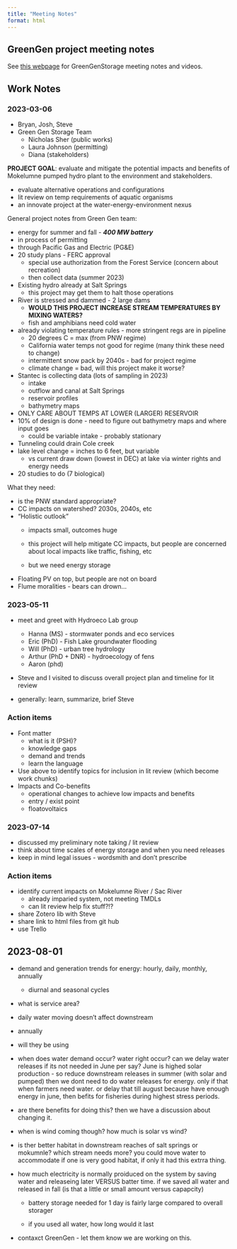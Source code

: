```yaml
---
title: "Meeting Notes"
format: html
---
```


## GreenGen project meeting notes

See [this webpage](https://greengenstorage.com/meetings/) for GreenGenStorage meeting notes and videos.

## Work Notes

### 2023-03-06

-   Bryan, Josh, Steve
-   Green Gen Storage Team
    -   Nicholas Sher (public works)
    -   Laura Johnson (permitting)
    -   Diana (stakeholders)

**PROJECT GOAL**: evaluate and mitigate the potential impacts and benefits of Mokelumne pumped hydro plant to the environment and stakeholders.

-   evaluate alternative operations and configurations
-   lit review on temp requirements of aquatic organisms
-   an innovate project at the water-energy-environment nexus

General project notes from Green Gen team:

-   energy for summer and fall - ***400 MW battery***
-   in process of permitting
-   through Pacific Gas and Electric (PG&E)
-   20 study plans - FERC approval
    -   special use authorization from the Forest Service (concern about recreation)
    -   then collect data (summer 2023)
-   Existing hydro already at Salt Springs
    -   this project may get them to halt those operations
-   River is stressed and dammed - 2 large dams
    -   **WOULD THIS PROJECT INCREASE STREAM TEMPERATURES BY MIXING WATERS?**
    -   fish and amphibians need cold water
-   already violating temperature rules - more stringent regs are in pipeline
    -   20 degrees C = max (from PNW regime)
    -   California water temps not good for regime (many think these need to change)
    -   intermittent snow pack by 2040s - bad for project regime
    -   climate change = bad, will this project make it worse?
-   Stantec is collecting data (lots of sampling in 2023)
    -   intake
    -   outflow and canal at Salt Springs
    -   reservoir profiles
    -   bathymetry maps
-   ONLY CARE ABOUT TEMPS AT LOWER (LARGER) RESERVOIR
-   10% of design is done - need to figure out bathymetry maps and where input goes
    -   could be variable intake - probably stationary
-   Tunneling could drain Cole creek
-   lake level change = inches to 6 feet, but variable
    -   vs current draw down (lowest in DEC) at lake via winter rights and energy needs
-   20 studies to do (7 biological)

What they need:

-   is the PNW standard appropriate?
-   CC impacts on watershed? 2030s, 2040s, etc
-   "Holistic outlook"
    -   impacts small, outcomes huge

    -   this project will help mitigate CC impacts, but people are concerned about local impacts like traffic, fishing, etc

    -   but we need energy storage
-   Floating PV on top, but people are not on board
-   Flume moralities - bears can drown...

### 2023-05-11

-   meet and greet with Hydroeco Lab group

    -   Hanna (MS) - stormwater ponds and eco services
    -   Eric (PhD) - Fish Lake groundwater flooding
    -   Will (PhD) - urban tree hydrology
    -   Arthur (PhD + DNR) - hydroecology of fens
    -   Aaron (phd)

-   Steve and I visited to discuss overall project plan and timeline for lit review

-   generally: learn, summarize, brief Steve

### Action items

-   Font matter
    -   what is it (PSH)?
    -   knowledge gaps
    -   demand and trends
    -   learn the language
-   Use above to identify topics for inclusion in lit review (which become work chunks)
-   Impacts and Co-benefits
    -   operational changes to achieve low impacts and benefits
    -   entry / exist point
    -   floatovoltaics

### 2023-07-14

-   discussed my preliminary note taking / lit review
-   think about time scales of energy storage and when you need releases
-   keep in mind legal issues - wordsmith and don't prescribe

### Action items

-   identify current impacts on Mokelumne River / Sac River
    -   already imparied system, not meeting TMDLs
    -   can lit review help fix stuff?!?
-   share Zotero lib with Steve
-   share link to html files from git hub
-   use Trello

## 2023-08-01

-   demand and generation trends for energy: hourly, daily, monthly, annually

    -   diurnal and seasonal cycles

-   what is service area?

-   daily water moving doesn't affect downstream

-   annually

-   will they be using

-   when does water demand occur? water right occur? can we delay water releases if its not needed in June per say? June is highed solar production - so reduce downstream releases in summer (with solar and pumped) then we dont need to do water releases for energy. only if that when farmers need water. or delay that till august because have enough energy in june, then befits for fisheries during highest stress periods.

-   are there benefits for doing this? then we have a discussion about changing it.

-   when is wind coming though? how much is solar vs wind?

-   is ther better habitat in downstream reaches of salt springs or mokumnle? which stream needs more? you could move water to accommodate if one is very good habitat, if only it had this extrra thing.

-   how much electricity is normally proiduced on the system by saving water and releaseing later VERSUS batter time. if we saved all water and released in fall (is that a little or small amount versus capapcity)

    -   battery storage needed for 1 day is fairly large compared to overall storager

    -   if you used all water, how long would it last

-   contaxct GreenGen - let them know we are working on this.
